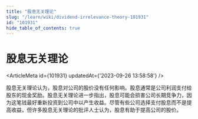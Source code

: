 ```yaml
---
title: "股息无关理论"
slug: "/learn/wiki/dividend-irrelevance-theory-101931"
id: "101931"
hide_table_of_contents: true
---
```



# 股息无关理论

<ArticleMeta id={101931} updatedAt={'2023-09-26 13:58:58'} />
<div className='border-solid border-b border-t-0 my-4 border-[var(--ifm-color-gray-300)]' />

股息无关理论认为，股息对公司的股价没有任何影响。股息通常是公司利润支付给股东的现金奖励。股息无关理论进一步指出，股息可能会损害公司长期竞争力，因为这笔钱最好重新投资到公司中以产生收益。尽管有些公司选择支付股息而不是提高收益，但许多股息无关理论的批评人士认为，股息有助于提高公司的股价。
